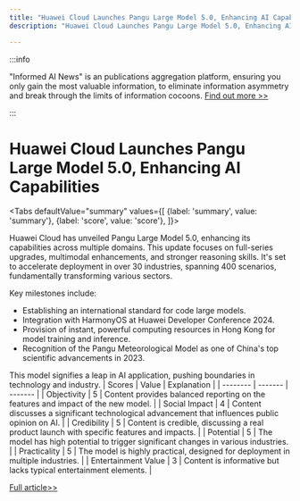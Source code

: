 ```yaml
---
title: "Huawei Cloud Launches Pangu Large Model 5.0, Enhancing AI Capabilities"
description: "Huawei Cloud Launches Pangu Large Model 5.0, Enhancing AI Capabilities"

---
```



:::info

"Informed AI News" is an publications aggregation platform, ensuring you only gain the most valuable information, to eliminate information asymmetry and break through the limits of information cocoons.  [Find out more >>](/)

:::

# Huawei Cloud Launches Pangu Large Model 5.0, Enhancing AI Capabilities


<Tabs
	defaultValue="summary"
	values={[
	{label: 'summary', value: 'summary'},
	{label: 'score', value: 'score'},
]}>
<TabItem value="summary">


Huawei Cloud has unveiled Pangu Large Model 5.0, enhancing its capabilities across multiple domains. This update focuses on full-series upgrades, multimodal enhancements, and stronger reasoning skills. It's set to accelerate deployment in over 30 industries, spanning 400 scenarios, fundamentally transforming various sectors.

Key milestones include:
- Establishing an international standard for code large models.
- Integration with HarmonyOS at Huawei Developer Conference 2024.
- Provision of instant, powerful computing resources in Hong Kong for model training and inference.
- Recognition of the Pangu Meteorological Model as one of China's top scientific advancements in 2023.

This model signifies a leap in AI application, pushing boundaries in technology and industry.
</TabItem>
<TabItem value="score">
	| Scores     | Value   | Explanation |
	| -------- | ------- | ------- |
	| Objectivity  | 5    | Content provides balanced reporting on the features and impact of the new model.    |
	| Social Impact | 4     | Content discusses a significant technological advancement that influences public opinion on AI.    |
	| Credibility    | 5    | Content is credible, discussing a real product launch with specific features and impacts.    |
	| Potential    | 5    | The model has high potential to trigger significant changes in various industries.    |
	| Practicality    | 5    | The model is highly practical, designed for deployment in multiple industries.    |
	| Entertainment Value    | 3    | Content is informative but lacks typical entertainment elements.    |
</TabItem>
</Tabs>

[Full article>>](https://readhub.cn/topic/8ab8pPElAe0)
